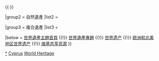 {{Navbox
|name  = 賽普勒斯世界遺產
|title = [[塞浦路斯世界遺產名录|塞浦路斯世界遗产]]
|state = autocollapse
|image = {{location map+ |Cyprus |caption= |places=
<!-- 文化遺產 /-->
         <!-- ↓79帕福斯 （每10經、10緯度取第1個出現地點） /-->
             {{location map~ |Cyprus |label=79 |position= |link=帕福斯 |mark=Blue 0080ff pog.svg |marksize=4
                |lat_deg=34 |lat_min=45 |lat_sec=30 |lat_dir=N
                |lon_deg=32 |lon_min=24 |lon_sec=20 |lon_dir=E
             }}
             {{location map~ |Cyprus |label= |position= |link= |mark=Blue 0080ff pog.svg |marksize=4
                |lat_deg=34 |lat_min=42 |lat_sec=31 |lat_dir=N
                |lon_deg=32 |lon_min=34 |lon_sec=24 |lon_dir=E
             }}
         <!-- ↑79帕福斯 （每10經、10緯度取第1個出現地點） /-->
         <!-- ↓351特羅多斯地區的彩繪教堂 （每10經、10緯度取第1個出現地點） /-->
             {{location map~ |Cyprus |label=351 |position=top |link= |mark=Brown 804000 pog.svg |marksize=4
                |lat_deg=34 |lat_min=58 |lat_sec=0 |lat_dir=N
                |lon_deg=32 |lon_min=52 |lon_sec=60 |lon_dir=E
             }}
             {{location map~ |Cyprus |label= |position= |link= |mark=Brown 804000 pog.svg |marksize=4
                |lat_deg=34 |lat_min=58 |lat_sec=60 |lat_dir=N
                |lon_deg=32 |lon_min=49 |lon_sec=0 |lon_dir=E
             }}
             {{location map~ |Cyprus |label= |position= |link= |mark=Brown 804000 pog.svg |marksize=4
                |lat_deg=35 |lat_min=1 |lat_sec=60 |lat_dir=N
                |lon_deg=32 |lon_min=58 |lon_sec=0 |lon_dir=E
             }}
             {{location map~ |Cyprus |label= |position= |link= |mark=Brown 804000 pog.svg |marksize=4
                |lat_deg=34 |lat_min=58 |lat_sec=0 |lat_dir=N
                |lon_deg=33 |lon_min=0 |lon_sec=0 |lon_dir=E
             }}
             {{location map~ |Cyprus |label= |position= |link= |mark=Brown 804000 pog.svg |marksize=4
                |lat_deg=35 |lat_min=0 |lat_sec=0 |lat_dir=N
                |lon_deg=32 |lon_min=49 |lon_sec=60 |lon_dir=E
             }}
             {{location map~ |Cyprus |label= |position= |link= |mark=Brown 804000 pog.svg |marksize=4
                |lat_deg=34 |lat_min=58 |lat_sec=0 |lat_dir=N
                |lon_deg=32 |lon_min=49 |lon_sec=0 |lon_dir=E
             }}
             {{location map~ |Cyprus |label= |position= |link= |mark=Brown 804000 pog.svg |marksize=4
                |lat_deg=34 |lat_min=52 |lat_sec=60 |lat_dir=N
                |lon_deg=32 |lon_min=58 |lon_sec=0 |lon_dir=E
             }}
             {{location map~ |Cyprus |label= |position= |link= |mark=Brown 804000 pog.svg |marksize=4
                |lat_deg=35 |lat_min=0 |lat_sec=0 |lat_dir=N
                |lon_deg=32 |lon_min=58 |lon_sec=0 |lon_dir=E
             }}
             {{location map~ |Cyprus |label= |position= |link= |mark=Brown 804000 pog.svg |marksize=4
                |lat_deg=34 |lat_min=59 |lat_sec=49 |lat_dir=N
                |lon_deg=32 |lon_min=53 |lon_sec=53 |lon_dir=E
             }}
         <!-- ↑351特羅多斯地區的彩繪教堂 （每10經、10緯度取第1個出現地點） /-->
             {{location map~ |Cyprus |label=848 |position= |link=乔伊鲁科蒂亚 |mark=Blue 0080ff pog.svg 
                |lat_deg=34 |lat_min=47 |lat_sec=53.988 |lat_dir=N
                |lon_deg=33 |lon_min=20 |lon_sec=35.988 |lon_dir=E
             }}
         }}

|basestyle  = background:#D1E5F2;
|titlestyle = background-color: #B5D8EF
|belowstyle = font-size:85%;

|group1 = 文化遺產
|list1  = <div>
{{nowrap|{{colortext|79|c=blue}}：[[帕福斯]]}}{{nowrap|（共3處）}}{{·}}
{{nowrap|{{colortext|351|c=brown}}：{{tsl|en|Painted Churches in the Troödos Region|特羅多斯地區的彩繪教堂}}}}{{nowrap|（共12處）}}{{·}}
{{nowrap|{{colortext|848|c=blue}}：[[乔伊鲁科蒂亚]]}}
</div>

|group2 = 自然遺產
|list2  = 

|group3 = 複合遺產
|list3  = 

|below = [[Portal:世界遗产|世界遺產主題首頁]] {{!}} [[WikiProject:世界遗产|世界遺產專題]] {{!}} [[世界遗产]] {{!}} [[欧洲和北美地区世界遗产]] {{!}} [[:Commons:Category:World Heritage Sites in Cyprus|维基共享资源]]
}}<noinclude>
{{collapsible option}}
[[Category:賽普勒斯世界遺產|*]]
[[Category:歐洲和北美地區世界遺產模板|Cyprus]]
[[Category:賽普勒斯模板|World Heritage]]
</noinclude>